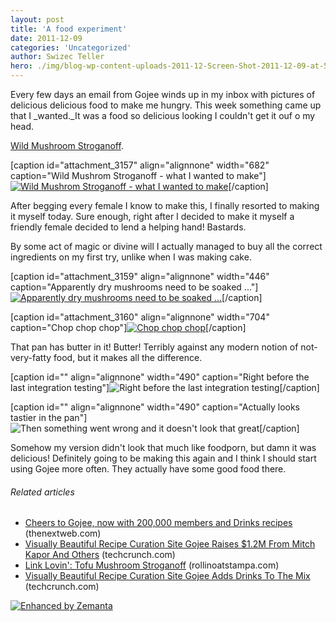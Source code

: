 ```yaml
---
layout: post
title: 'A food experiment'
date: 2011-12-09
categories: 'Uncategorized'
author: Swizec Teller
hero: ./img/blog-wp-content-uploads-2011-12-Screen-Shot-2011-12-09-at-5.07.33-PM.png
---
```

Every few days an email from Gojee winds up in my inbox with pictures of delicious delicious food to make me hungry. This week something came up that I _wanted._It was a food so delicious looking I couldn't get it ouf o my head.



[Wild Mushroom Stroganoff](http://www.gojee.com/food/links/wild-mushroom-stroganoff).



\[caption id="attachment_3157" align="alignnone" width="682" caption="Wild Mushrom Stroganoff - what I wanted to make"][![Wild Mushrom Stroganoff - what I wanted to make](http://swizec.com/blog/wp-content/uploads/2011/12/Screen-Shot-2011-12-09-at-5.07.33-PM.png "Wild Mushrom Stroganoff - what I wanted to make")](./img/blog-wp-content-uploads-2011-12-Screen-Shot-2011-12-09-at-5.07.33-PM.png)\[/caption]



After begging every female I know to make this, I finally resorted to making it myself today. Sure enough, right after I decided to make it myself a friendly female decided to lend a helping hand! Bastards.



By some act of magic or divine will I actually managed to buy all the correct ingredients on my first try, unlike when I was making cake.



\[caption id="attachment_3159" align="alignnone" width="446" caption="Apparently dry mushrooms need to be soaked ..."][![Apparently dry mushrooms need to be soaked ...](http://swizec.com/blog/wp-content/uploads/2011/12/Screen-Shot-2011-12-09-at-5.20.07-PM.png "Apparently dry mushrooms need to be soaked ...")](./img/blog-wp-content-uploads-2011-12-Screen-Shot-2011-12-09-at-5.20.07-PM.png)\[/caption]



\[caption id="attachment_3160" align="alignnone" width="704" caption="Chop chop chop"][![Chop chop chop](http://swizec.com/blog/wp-content/uploads/2011/12/Screen-Shot-2011-12-09-at-5.20.22-PM.png "Chop chop chop")](./img/blog-wp-content-uploads-2011-12-Screen-Shot-2011-12-09-at-5.20.22-PM.png)\[/caption]



That pan has butter in it! Butter! Terribly against any modern notion of not-very-fatty food, but it makes all the difference.



\[caption id="" align="alignnone" width="490" caption="Right before the last integration testing"]![Right before the last integration testing](./img/blog-wp-content-uploads-2011-12-41e1bb62226e11e19896123138142014_75.jpg "Right before the last integration testing")\[/caption]



\[caption id="" align="alignnone" width="490" caption="Actually looks tastier in the pan"]![Then something went wrong and it doesn't look that great](./img/blog-wp-content-uploads-2011-12-85783f08227e11e1abb01231381b65e3_75.jpg "Then something went wrong and it doesn't look that great")\[/caption]



Somehow my version didn't look that much like foodporn, but damn it was delicious! Definitely going to be making this again and I think I should start using Gojee more often. They actually have some good food there.

###### Related articles

- [Cheers to Gojee, now with 200,000 members and Drinks recipes](http://thenextweb.com/insider/2011/11/10/cheers-to-gojee-now-with-200000-members-and-drinks-recipes/) (thenextweb.com)
- [Visually Beautiful Recipe Curation Site Gojee Raises $1.2M From Mitch Kapor And Others](http://techcrunch.com/2011/09/14/visually-beautiful-recipe-curation-site-gojee-raises-1-2m-from-mitch-kapor-and-others/) (techcrunch.com)
- [Link Lovin': Tofu Mushroom Stroganoff](http://rollinoatstampa.com/2011/09/17/link-lovin-tofu-mushroom-stroganoff/) (rollinoatstampa.com)
- [Visually Beautiful Recipe Curation Site Gojee Adds Drinks To The Mix](http://techcrunch.com/2011/11/10/visually-beautiful-recipe-curation-site-gojee-adds-drinks-to-the-mix/) (techcrunch.com)

[![Enhanced by Zemanta](http://img.zemanta.com/zemified_e.png?x-id=a56a01cf-521e-4131-9fbd-0ec1d172a356)](http://www.zemanta.com/ "Enhanced by Zemanta")